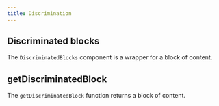 ```yaml
---
title: Discrimination
---
```




## Discriminated blocks

The `DiscriminatedBlocks` component is a wrapper for a block of content.

<DiscriminatedBlocks />

## getDiscriminatedBlock

The `getDiscriminatedBlock` function returns a block of content.

<GetDiscriminatedBlock />
